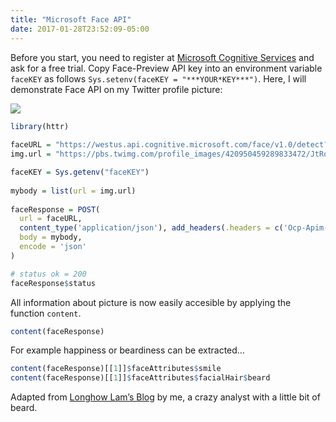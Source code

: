 ```yaml
---
title: "Microsoft Face API"
date: 2017-01-28T23:52:09-05:00
---
```


Before you start, you need to register at [Microsoft Cognitive Services](https://www.microsoft.com/cognitive-services/en-us/) and ask for a free trial. Copy Face-Preview API key into an environment  variable `faceKEY` as follows `Sys.setenv(faceKEY = "***YOUR*KEY***")`. Here, I will demonstrate Face API on my Twitter profile picture:

![](https://pbs.twimg.com/profile_images/420950459289833472/JtRoD1cw_400x400.jpeg)


```r
library(httr)
 
faceURL = "https://westus.api.cognitive.microsoft.com/face/v1.0/detect?returnFaceAttributes=age,gender,smile,facialHair"
img.url = "https://pbs.twimg.com/profile_images/420950459289833472/JtRoD1cw_400x400.jpeg"

faceKEY = Sys.getenv("faceKEY")
 
mybody = list(url = img.url)
 
faceResponse = POST(
  url = faceURL, 
  content_type('application/json'), add_headers(.headers = c('Ocp-Apim-Subscription-Key' = faceKEY)),
  body = mybody,
  encode = 'json'
)

# status ok = 200
faceResponse$status
```

All information about picture is now easily accesible by applying the function `content`.

```r
content(faceResponse)
```

For example happiness or beardiness can be extracted...

```r
content(faceResponse)[[1]]$faceAttributes$smile
content(faceResponse)[[1]]$faceAttributes$facialHair$beard
```





Adapted from [Longhow Lam's Blog](https://longhowlam.wordpress.com/2015/12/21/analyzing-twitter-faces-in-r-with-microsoft-project-oxford/) by me, a crazy analyst with a little bit of beard.


